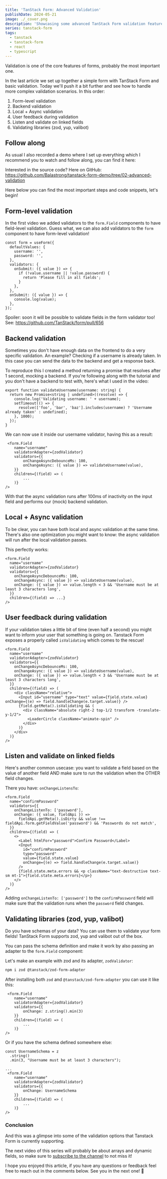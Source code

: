 ```yaml
---
title: 'TanStack Form: Advanced Validation'
publishDate: 2024-05-21
image: ./_cover.png
description: 'Showcasing some advanced TanStack Form validation features.'
series: tanstack-form
tags:
  - tanstack
  - tanstack-form
  - react
  - typescript
---
```



Validation is one of the core features of forms, probably the most important one.

In the last article we set up together a simple form with TanStack Form and basic validation. Today we'll push it a bit further and see how to handle more complex validation scenarios. In this order:

1. Form-level validation
2. Backend validation
3. Local + Async validation
4. User feedback during validation
5. Listen and validate on linked fields
6. Validating libraries (zod, yup, valibot)


<TanStackBanner libraryName="Router" />

## Follow along

As usual I also recorded a demo where I set up everything which I recommend you to watch and follow along, you can find it here:

<YouTube id="Pys2ExswZT0" />

Interested in the source code? Here on GitHub: https://github.com/Balastrong/tanstack-form-demo/tree/02-advanced-validation

Here below you can find the most important steps and code snippets, let's begin!

## Form-level validation

In the first video we added validators to the `form.Field` components to have field-level validation. Guess what, we can also add validators to the `form` component to have form-level validation!

```tsx
const form = useForm({
  defaultValues: {
    username: '',
    password: '',
  },
  validators: {
    onSubmit: ({ value }) => {
      if (!value.username || !value.password) {
        return 'Please fill in all fields';
      }
    },
  },
  onSubmit: ({ value }) => {
    console.log(value);
  },
});
```

Spoiler: soon it will be possible to validate fields in the form validator too! See: https://github.com/TanStack/form/pull/656

## Backend validation

Sometimes you don't have enough data on the frontend to do a very specific validation. An example? Checking if a username is already taken. In this case you can send the data to the backend and get a response back.

To reproduce this I created a method returning a promise that resolves after 1 second, mocking a backend. If you're following along with the tutorial and you don't have a backend to test with, here's what I used in the video:

```tsx
export function validateUsername(username: string) {
  return new Promise<string | undefined>((resolve) => {
    console.log('Validating username: ' + username);
    setTimeout(() => {
      resolve(['foo', 'bar', 'baz'].includes(username) ? 'Username already taken' : undefined);
    }, 1000);
  });
}
```

We can now use it inside our username validator, having this as a result:

```tsx
 <form.Field
    name="username"
    validatorAdapter={zodValidator}
    validators={{
        onChangeAsyncDebounceMs: 100,
        onChangeAsync: ({ value }) => validateUsername(value),
    }}
    children={(field) => (
        ...
    )}
/>
```

With that the async validation runs after 100ms of inactivity on the input field and performs our (mock) backend validation.

## Local + Async validation

To be clear, you can have both local and async validation at the same time. There's also one optimization you might want to know: the async validation will run after the local validation passes.

This perfectly works:

```tsx
<form.Field
  name="username"
  validatorAdapter={zodValidator}
  validators={{
    onChangeAsyncDebounceMs: 100,
    onChangeAsync: ({ value }) => validateUsername(value),
    onChange: ({ value }) => value.length < 3 && 'Username must be at least 3 characters long',
  }}
  children={(field) => ...}
/>
```

## User feedback during validation

If your validation takes a little bit of time (even half a second) you might want to inform your user that something is going on. Tanstack Form exposes a properly called `isValidating` which comes to the rescue!

```tsx
<form.Field
  name="username"
  validatorAdapter={zodValidator}
  validators={{
    onChangeAsyncDebounceMs: 100,
    onChangeAsync: ({ value }) => validateUsername(value),
    onChange: ({ value }) => value.length < 3 && 'Username must be at least 3 characters long',
  }}
  children={(field) => (
    <div className="relative">
      <Input id="username" type="text" value={field.state.value} onChange={(e) => field.handleChange(e.target.value)} />
      {field.getMeta().isValidating && (
        <div className="absolute right-2 top-1/2 transform -translate-y-1/2">
          <LoaderCircle className="animate-spin" />
        </div>
      )}
    </div>
  )}
/>
```

## Listen and validate on linked fields

Here's another common usecase: you want to validate a field based on the value of another field AND make sure to run the validation when the OTHER field changes.

There you have: `onChangeListensTo`:

```tsx
<form.Field
  name="confirmPassword"
  validators={{
    onChangeListenTo: ['password'],
    onChange: ({ value, fieldApi }) =>
      fieldApi.getMeta().isDirty && value !== fieldApi.form.getFieldValue('password') && 'Passwords do not match',
  }}
  children={(field) => (
    <>
      <Label htmlFor="password">Confirm Password</Label>
      <Input
        id="confirmPassword"
        type="password"
        value={field.state.value}
        onChange={(e) => field.handleChange(e.target.value)}
      />
      {field.state.meta.errors && <p className="text-destructive text-sm mt-1">{field.state.meta.errors}</p>}
    </>
  )}
/>
```

Adding `onChangeListenTo: ['password']` to the `confirmPassword` field will make sure that the validation runs when the `password` field changes.

## Validating libraries (zod, yup, valibot)

Do you have schemas of your data? You can use them to validate your form fields! TanStack Form supports zod, yup and valibot out of the box.

You can pass the schema definition and make it work by also passing an adapter to the `form.Field` component:

Let's make an example with zod and its adapter, `zodValidator`:

```sh
npm i zod @tanstack/zod-form-adapter
```

After installing both `zod` and `@tanstack/zod-form-adapter` you can use it like this:

```tsx
 <form.Field
    name="username"
    validatorAdapter={zodValidator}
    validators={{
        onChange: z.string().min(3)
    }}
    children={(field) => (
        ...
    )}
/>
```

Or if you have the schema defined somewhere else:

```tsx
const UsernameSchema = z
  .string()
  .min(3, "Username must be at least 3 characters");

...
 <form.Field
    name="username"
    validatorAdapter={zodValidator}
    validators={{
        onChange: UsernameSchema
    }}
    children={(field) => (
        ...
    )}
/>
```

### Conclusion

And this was a glimpse into some of the validation options that Tanstack Form is currently supporting.

The next video of this series will probably be about arrays and dynamic fields, so make sure to [subscribe to the channel](https://www.youtube.com/@DevLeonardo?sub_confirmation=1) to not miss it!

I hope you enjoyed this article, if you have any questions or feedback feel free to reach out in the comments below. See you in the next one! 👋
